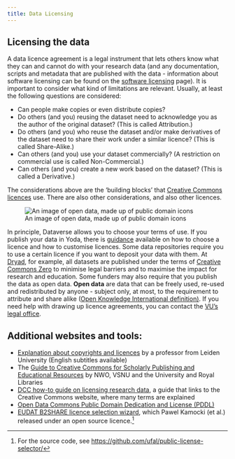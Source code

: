 ```yaml
---
title: Data Licensing
---
```


## Licensing the data

A data licence agreement is a legal instrument that lets others know what they can and cannot do with your research data (and any documentation, scripts and metadata that are published with the data - information about software licensing can be found on the [software licensing](../topics/software-licensing.qmd) page). It is important to consider what kind of limitations are relevant. Usually, at least the following questions are considered:

* Can people make copies or even distribute copies?
* Do others (and you) reusing the dataset need to acknowledge you as the author of the original dataset? (This is called Attribution.)
* Do others (and you) who reuse the dataset and/or make derivatives of the dataset need to share their work under a similar licence? (This is called Share-Alike.)
* Can others (and you) use your dataset commercially? (A restriction on commercial use is called Non-Commercial.)
* Can others (and you) create a new work based on the dataset? (This is called a Derivative.)

The considerations above are the 'building blocks' that [Creative Commons licences](https://creativecommons.org/share-your-work/cclicenses/) use. There are also other considerations, and also other licences.

![An image of open data, made up of public domain icons](../public/Open_Data_CC0_Wikidata.gif)

In principle, Dataverse allows you to choose your terms of use. If you publish your data in Yoda, there is [guidance](https://yoda.vu.nl/site/getting-started/selecting-license.html) available on how to choose a licence and how to customise licences. Some data repositories require you to use a certain licence if you want to deposit your data with them. At [Dryad](https://datadryad.org/), for example, all datasets are published under the terms of [Creative Commons Zero](https://creativecommons.org/share-your-work/public-domain/cc0/) to minimise legal barriers and to maximise the impact for research and education. Some funders may also require that you publish the data as open data. **Open data** are data that can be freely used, re-used and redistributed by anyone - subject only, at most, to the requirement to attribute and share alike ([Open Knowledge International definition)](https://opendatahandbook.org/guide/en/what-is-open-data/). If you need help with drawing up licence agreements, you can contact the [VU's legal office](https://vu.nl/en/research/portal/research-impact-support-portal/check-legal-support).

## Additional websites and tools:

* [Explanation about copyrights and licences](https://www.youtube.com/watch?v=_J26POpb-rQ&feature=youtu.be) by a professor from Leiden University (English subtitles available)
* The [Guide to Creative Commons for Scholarly Publishing and Educational Resources](https://zenodo.org/record/4090923#.X6ugz1DvJPY) by NWO, VSNU and the University and Royal Libraries
* [DCC how-to guide on licensing research data](https://www.dcc.ac.uk/guidance/how-guides/license-research-data), a guide that links to the Creative Commons website, where many terms are explained
* [Open Data Commons Public Domain Dedication and License (PDDL)](https://opendatacommons.org/licenses/pddl/)
* [EUDAT B2SHARE licence selection wizard](https://ufal.github.io/public-license-selector/), which Pawel Kamocki (et al.) released under an open source licence.[^1]

[^1]: For the source code, see <https://github.com/ufal/public-license-selector/>

